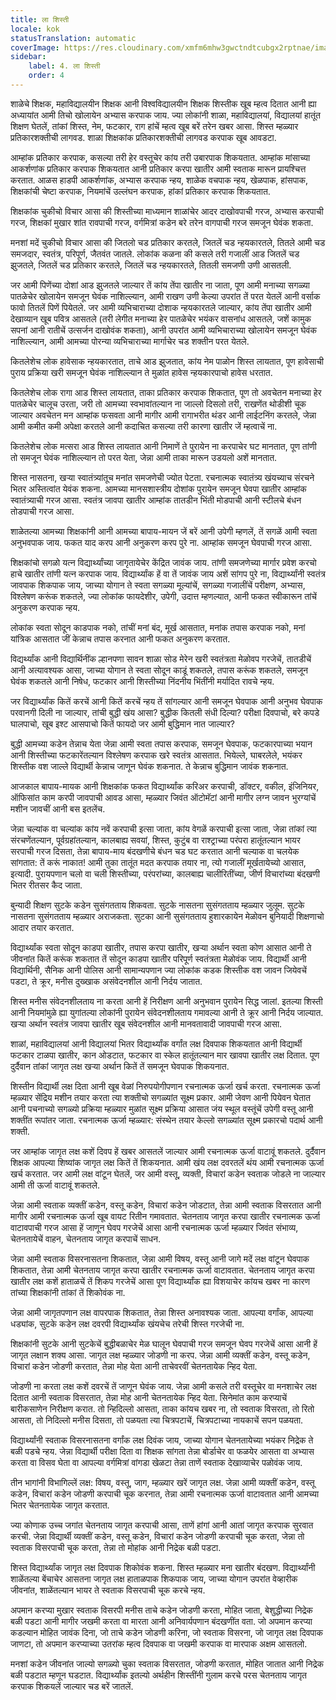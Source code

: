 ```yaml
---
title: ला शिस्ती
locale: kok
statusTranslation: automatic
coverImage: https://res.cloudinary.com/xmfm6mhw3gwctndtcubgx2rptnae/image/upload/v1740337243/small_cover_educacion_fundamental_a051170f1c.webp
sidebar:
    label: 4. ला शिस्ती
    order: 4
---
```

शाळेचे शिक्षक, महाविद्यालयीन शिक्षक आनी विश्वविद्यालयीन शिक्षक शिस्तीक खूब म्हत्व दितात आनी ह्या अध्यायांत आमी तिचो खोलायेन अभ्यास करपाक जाय. ज्या लोकांनी शाळा, महाविद्यालयां, विद्यालयां हातूंत शिक्षण घेतलें, तांकां शिस्त, नेम, फटकार, राग हांचें म्हत्व खूब बरें तरेन खबर आसा. शिस्त म्हळ्यार प्रतिकारशक्तीची लागवड. शाळा शिक्षकांक प्रतिकारशक्तीची लागवड करपाक खूब आवडटा.

आम्हांक प्रतिकार करपाक, कसल्या तरी हेर वस्तूचेर कांय तरी उबारपाक शिकयतात. आम्हांक मांसाच्या आकर्शणांक प्रतिकार करपाक शिकयतात आनी प्रतिकार करपा खातीर आमी स्वताक मारून प्रायश्चित्त करतात. आळस हाडपी आकर्शणांक, अभ्यास करपाक न्हय, शाळेक वचपाक न्हय, खेळपाक, हांसपाक, शिक्षकांची चेष्टा करपाक, नियमांचें उल्लंघन करपाक, हांकां प्रतिकार करपाक शिकयतात.

शिक्षकांक चुकीचो विचार आसा की शिस्तीच्या माध्यमान शाळांचेर आदर दाखोवपाची गरज, अभ्यास करपाची गरज, शिक्षकां मुखार शांत रावपाची गरज, वर्गमित्रां कडेन बरे तरेन वागपाची गरज समजून घेवंक शकता.

मनशां मदें चुकीचो विचार आसा की जितलो चड प्रतिकार करतले, जितलें चड न्हयकारतले, तितले आमी चड समजदार, स्वतंत्र, परिपूर्ण, जैतवंत जातले. लोकांक कळना की कसले तरी गजालीं आड जितलें चड झुजतले, जितलें चड प्रतिकार करतले, जितलें चड न्हयकारतले, तितली समजणी उणी आसतली.

जर आमी पिणेंच्या दोशां आड झुजतले जाल्यार तें कांय तेंपा खातीर ना जाता, पूण आमी मनाच्या सगळ्या पातळेचेर खोलायेन समजून घेवंक नाशिल्ल्यान, आमी राखण उणी केल्या उपरांत तें परत येतलें आनी वर्साक फावो तितलें पिणें पियेतले. जर आमी व्यभिचाराच्या दोशाक न्हयकारतले जाल्यार, कांय तेंपा खातीर आमी देखाव्यान खूब पवित्र आसतले (तरी लेगीत मनाच्या हेर पातळेचेर भयंकर वासनांध आसतले, जशें कामुक सपनां आनी रातीचें उत्सर्जन दाखोवंक शकता), आनी उपरांत आमी व्यभिचाराच्या खोलायेन समजून घेवंक नाशिल्ल्यान, आमी आमच्या पोरन्या व्यभिचाराच्या मार्गाचेर चड शक्तीन परत येतले.

कितलेशेच लोक हावेसाक न्हयकारतात, ताचे आड झुजतात, कांय नेम पाळोन शिस्त लायतात, पूण हावेसाची पुराय प्रक्रिया खरी समजून घेवंक नाशिल्ल्यान ते मुळांत हावेस न्हयकारपाचो हावेस धरतात.

कितलेशेच लोक रागा आड शिस्त लायतात, ताका प्रतिकार करपाक शिकतात, पूण तो अवचेतन मनाच्या हेर पातळेचेर चालूच उरता, जरी तो आमच्या स्वभावांतल्यान ना जाल्लो दिसलो तरी, राखणेंत थोडीशी चूक जाल्यार अवचेतन मन आम्हांक फसवता आनी मागीर आमी रागाभरीत थंडर आनी लाईटनिंग करतले, जेन्ना आमी कमीत कमी अपेक्षा करतले आनी कदाचित कसल्या तरी कारणा खातीर जें म्हत्वाचें ना.

कितलेशेच लोक मत्सरा आड शिस्त लायतात आनी निमाणें ते पुरायेन ना करपाचेर घट मानतात, पूण तांणी तो समजून घेवंक नाशिल्ल्यान तो परत येता, जेन्ना आमी ताका मारून उडयलो अशें मानतात.

शिस्त नासतना, खऱ्या स्वातंत्र्यांतूच मनांत समजणेची ज्योत पेटता. रचनात्मक स्वातंत्र्य खंयच्याच संरचने भितर अस्तित्वांत येवंक शकना. आमच्या मानसशास्त्रीय दोशांक पुरायेन समजून घेवपा खातीर आम्हांक स्वातंत्र्याची गरज आसा. स्वतंत्र जावपा खातीर आम्हांक तातडीन भिंती मोडपाची आनी स्टीलचे बंधन तोडपाची गरज आसा.

शाळेतल्या आमच्या शिक्षकांनी आनी आमच्या बापाय-मायन जें बरें आनी उपेगी म्हणलें, तें सगळें आमी स्वता अनुभवपाक जाय. फकत याद करप आनी अनुकरण करप पुरे ना. आम्हांक समजून घेवपाची गरज आसा.

शिक्षकांचो सगळो यत्न विद्यार्थ्यांच्या जागृतायेचेर केंद्रित जावंक जाय. तांणी समजणेच्या मार्गार प्रवेश करचो हाचे खातीर तांणी यत्न करपाक जाय. विद्यार्थ्यांक हें वा तें जावंक जाय अशें सांगप पुरे ना, विद्यार्थ्यांनी स्वतंत्र जावपाक शिकपाक जाय, जाच्या योगान ते स्वता सगळ्या मूल्यांचें, सगळ्या गजालींचें परीक्षण, अभ्यास, विश्लेषण करूंक शकतले, ज्या लोकांक फायदेशीर, उपेगी, उदात्त म्हणल्यात, आनी फकत स्वीकारून तांचें अनुकरण करपाक न्हय.

लोकांक स्वता सोदून काडपाक नको, तांचीं मनां बंद, मूर्ख आसतात, मनांक तपास करपाक नको, मनां यांत्रिक आसतात जीं केन्नाच तपास करनात आनी फकत अनुकरण करतात.

विद्यर्थ्यांक आनी विद्यार्थिनींक ल्हानपणा सावन शाळा सोड मेरेन खरी स्वतंत्रता मेळोवप गरजेचें, तातडीचें आनी अत्यावश्यक आसा, जाच्या योगान ते स्वता सोदून काडूं शकतले, तपास करूंक शकतले, समजून घेवंक शकतले आनी निषेध, फटकार आनी शिस्तीच्या निंदनीय भिंतींनी मर्यादित रावचे न्हय.

जर विद्यार्थ्यांक कितें करचें आनी कितें करचें न्हय तें सांगल्यार आनी समजून घेवपाक आनी अनुभव घेवपाक परवानगी दिली ना जाल्यार, तांची बुद्धी खंय आसा? बुद्धीक कितली संधी दिल्या? परीक्षा दिवपाचो, बरे कपडे घालपाचो, खूब इश्ट आसपाचो कितें फायदो जर आमी बुद्धिमान नात जाल्यार?

बुद्धी आमच्या कडेन तेन्नाच येता जेन्ना आमी स्वता तपास करपाक, समजून घेवपाक, फटकारपाच्या भयान आनी शिस्तीच्या फटकारेंतल्यान विश्लेषण करपाक खरे स्वतंत्र आसतात. भियेल्ले, घाबरलेले, भयंकर शिस्तीक वश जाल्ले विद्यार्थी केन्नाच जाणून घेवंक शकनात. ते केन्नाच बुद्धिमान जावंक शकनात.

आजकाल बापाय-मायक आनी शिक्षकांक फकत विद्यार्थ्यांक करिअर करपाची, डॉक्टर, वकील, इंजिनियर, ऑफिसांत काम करपी जावपाची आवड आसा, म्हळ्यार जिवंत ऑटोमॅटां आनी मागीर लग्न जावन भुरग्यांचें मशीन जावचीं आनी बस इतलेंच.

जेन्ना चल्यांक वा चल्यांक कांय नवें करपाची इत्सा जाता, कांय वेगळें करपाची इत्सा जाता, जेन्ना तांकां त्या संरचणेंतल्यान, पूर्वग्रहांतल्यान, कालबाह्य सवयां, शिस्त, कुटुंब वा राश्ट्राच्या परंपरा हातूंतल्यान भायर सरपाची गरज दिसता, तेन्ना बापाय-माय बंदखणीचे बंधन चड घट करतात आनी चल्याक वा चलयेक सांगतात: तें करूं नाकात! आमी तुका तातूंत मदत करपाक तयार ना, त्यो गजालीं मूर्खतायेच्यो आसात, इत्यादी. पुरायपणान चलो वा चली शिस्तीच्या, परंपरांच्या, कालबाह्य चालीरितींच्या, जीर्ण विचारांच्या बंदखणी भितर रीतसर कैद जाता.

बुन्यादी शिक्षण सुटके कडेन सुसंगतताय शिकवता. सुटके नासतना सुसंगतताय म्हळ्यार जुलूम. सुटके नासतना सुसंगतताय म्हळ्यार अराजकता. सुटका आनी सुसंगतताय हुशारकायेन मेळोवन बुनियादी शिक्षणाचो आदार तयार करतात.

विद्यार्थ्यांक स्वता सोदून काडपा खातीर, तपास करपा खातीर, खऱ्या अर्थान स्वता कोण आसात आनी ते जीवनांत कितें करूंक शकतात तें सोदून काडपा खातीर परिपूर्ण स्वतंत्रता मेळोवंक जाय. विद्यार्थी आनी विद्यार्थिनी, सैनिक आनी पोलिस आनी सामान्यपणान ज्या लोकांक कडक शिस्तीक वश जावन जियेवचें पडटा, ते क्रूर, मनीस दुख्खाक असंवेदनशील आनी निर्दय जातात.

शिस्त मनीस संवेदनशीलताय ना करता आनी हें निरीक्षण आनी अनुभवान पुरायेन सिद्ध जालां. इतल्या शिस्ती आनी नियमांमुळे ह्या युगांतल्या लोकांनी पुरायेन संवेदनशीलताय गमावल्या आनी ते क्रूर आनी निर्दय जाल्यात. खऱ्या अर्थान स्वतंत्र जावपा खातीर खूब संवेदनशील आनी मानवतावादी जावपाची गरज आसा.

शाळां, महाविद्यालयां आनी विद्यालयां भितर विद्यार्थ्यांक वर्गांत लक्ष दिवपाक शिकयतात आनी विद्यार्थी फटकार टाळपा खातीर, कान ओडटात, फटकार वा स्केल हातूंतल्यान मार खावपा खातीर लक्ष दितात. पूण दुर्दैवान तांकां जागृत लक्ष खऱ्या अर्थान कितें तें समजून घेवपाक शिकयनात.

शिस्तीन विद्यार्थी लक्ष दिता आनी खूब वेळां निरुपयोगीपणान रचनात्मक ऊर्जा खर्च करता. रचनात्मक ऊर्जा म्हळ्यार सेंद्रिय मशीन तयार करता त्या शक्तीचो सगळ्यांत सूक्ष्म प्रकार. आमी जेवण आनी पियेवन घेतात आनी पचनाच्यो सगळ्यो प्रक्रिया म्हळ्यार मुळांत सूक्ष्म प्रक्रिया आसात जंय स्थूल वस्तूंचें उपेगी वस्तू आनी शक्तींत रूपांतर जाता. रचनात्मक ऊर्जा म्हळ्यार: संस्थेन तयार केल्लो सगळ्यांत सूक्ष्म प्रकारचो पदार्थ आनी शक्ती.

जर आम्हांक जागृत लक्ष कशें दिवप हें खबर आसतलें जाल्यार आमी रचनात्मक ऊर्जा वाटावूं शकतले. दुर्दैवान शिक्षक आपल्या शिष्यांक जागृत लक्ष कितें तें शिकयनात. आमी खंय लक्ष दवरतलें थंय आमी रचनात्मक ऊर्जा खर्च करतात. जर आमी लक्ष वांटून घेतलें, जर आमी वस्तू, व्यक्ती, विचारां कडेन स्वताक जोडले ना जाल्यार आमी ती ऊर्जा वाटावूं शकतले.

जेन्ना आमी स्वताक व्यक्तीं कडेन, वस्तू कडेन, विचारां कडेन जोडटात, तेन्ना आमी स्वताक विसरतात आनी मागीर आमी रचनात्मक ऊर्जा खूब वायट रितीन गमावतात. चेतनताय जागृत करपा खातीर रचनात्मक ऊर्जा वाटावपाची गरज आसा हें जाणून घेवप गरजेचें आसा आनी रचनात्मक ऊर्जा म्हळ्यार जिवंत संभाव्य, चेतनतायेचें वाहन, चेतनताय जागृत करपाचें साधन.

जेन्ना आमी स्वताक विसरनासतना शिकतात, जेन्ना आमी विषय, वस्तू आनी जागे मदें लक्ष वांटून घेवपाक शिकतात, तेन्ना आमी चेतनताय जागृत करपा खातीर रचनात्मक ऊर्जा वाटावतात. चेतनताय जागृत करपा खातीर लक्ष कशें हाताळचें तें शिकप गरजेचें आसा पूण विद्यार्थ्यांक ह्या विशयाचेर कांयच खबर ना कारण तांच्या शिक्षकांनी तांकां तें शिकोवंक ना.

जेन्ना आमी जागृतपणान लक्ष वापरपाक शिकतात, तेन्ना शिस्त अनावश्यक जाता. आपल्या वर्गांक, आपल्या धड्यांक, सुटके कडेन लक्ष दवरपी विद्यार्थ्यांक खंयचेच तरेची शिस्त गरजेची ना.

शिक्षकांनी सुटके आनी सुटकेचें बुद्धीबळाचेर मेळ घालून घेवपाची गरज समजून घेवप गरजेचें आसा आनी हें जागृत लक्षान शक्य आसा. जागृत लक्ष म्हळ्यार जोडणी ना करप. जेन्ना आमी व्यक्तीं कडेन, वस्तू कडेन, विचारां कडेन जोडणी करतात, तेन्ना मोह येता आनी ताचेवरवीं चेतनतायेक न्हिद येता.

जोडणी ना करता लक्ष कशें दवरचें तें जाणून घेवंक जाय. जेन्ना आमी कसले तरी वस्तूचेर वा मनशाचेर लक्ष दितात आनी स्वताक विसरतात, तेन्ना मोह आनी चेतनतायेक न्हिद येता. सिनेमांत काम करप्याचें बारीकसाणेन निरीक्षण करात. तो न्हिदिल्लो आसता, ताका कांयच खबर ना, तो स्वताक विसरता, तो रितो आसता, तो निदिल्लो मनीस दिसता, तो पळयता त्या चित्रपटाचें, चित्रपटाच्या नायकाचें सपन पळयता.

विद्यार्थ्यांनी स्वताक विसरनासतना वर्गांक लक्ष दिवंक जाय, जाच्या योगान चेतनतायेच्या भयंकर निद्रेक ते बळी पडचे न्हय. जेन्ना विद्यार्थी परीक्षा दिता वा शिक्षक सांगता तेन्ना बोर्डाचेर वा फळयेर आसता वा अभ्यास करता वा विसव घेता वा आपल्या वर्गमित्रां वांगडा खेळटा तेन्ना ताणें स्वताक देखाव्याचेर पळोवंक जाय.

तीन भागांनी विभागिल्लें लक्ष: विषय, वस्तू, जाग, म्हळ्यार खरें जागृत लक्ष. जेन्ना आमी व्यक्तीं कडेन, वस्तू कडेन, विचारां कडेन जोडणी करपाची चूक करनात, तेन्ना आमी रचनात्मक ऊर्जा वाटावतात आनी आमच्या भितर चेतनतायेक जागृत करतात.

ज्या कोणाक उच्च जगांत चेतनताय जागृत करपाची आसा, ताणें हांगां आनी आतां जागृत करपाक सुरवात करची. जेन्ना विद्यार्थी व्यक्तीं कडेन, वस्तू कडेन, विचारां कडेन जोडणी करपाची चूक करता, जेन्ना तो स्वताक विसरपाची चूक करता, तेन्ना तो मोहांक आनी निद्रेक बळी पडटा.

शिस्त विद्यार्थ्यांक जागृत लक्ष दिवपाक शिकोवंक शकना. शिस्त म्हळ्यार मना खातीर बंदखण. विद्यार्थ्यांनी शाळेंतल्या बेंचाचेर आसतना जागृत लक्ष हाताळपाक शिकपाक जाय, जाच्या योगान उपरांत वेव्हारीक जीवनांत, शाळेंतल्यान भायर ते स्वताक विसरपाची चूक करचे न्हय.

अपमान करप्या मुखार स्वताक विसरपी मनीस ताचे कडेन जोडणी करता, मोहित जाता, बेशुद्धीच्या निद्रेक बळी पडटा आनी मागीर जखमी करता वा मारता आनी अनिवार्यपणान बंदखणींत वता. जो अपमान करप्या कडल्यान मोहित जावंक दिना, जो ताचे कडेन जोडणी करिना, जो स्वताक विसरना, जो जागृत लक्ष दिवपाक जाणटा, तो अपमान करप्याच्या उतरांक म्हत्व दिवपाक वा जखमी करपाक वा मारपाक अक्षम आसतलो.

मनशां कडेन जीवनांत जाल्यो सगळ्यो चुका स्वताक विसरतात, जोडणी करतात, मोहित जातात आनी निद्रेक बळी पडटात म्हणून घडटात. विद्यार्थ्यांक इतल्यो अर्थहीन शिस्तींनी गुलाम करचे परस चेतनताय जागृत करपाक शिकयलें जाल्यार चड बरें जातलें.

